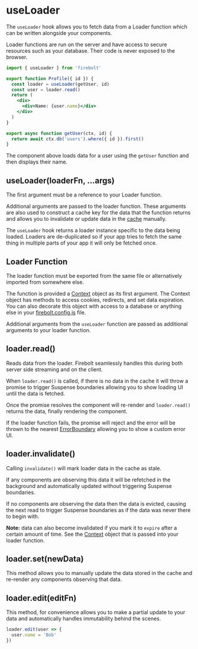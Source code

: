 <Metadata
  title='Reference: useLoader'
  description='API Reference for the useLoader hook in Firebolt.'
/>

# useLoader

The `useLoader` hook allows you to fetch data from a Loader function which can be written alongside your components.

Loader functions are run on the server and have access to secure resources such as your database. Their code is never exposed to the browser.

```jsx title='components/Profile.js' lineNumbers
import { useLoader } from 'firebolt'

export function Profile({ id }) {
  const loader = useLoader(getUser, id)
  const user = loader.read()
  return (
    <div>
      <div>Name: {user.name}</div>
    </div>
  )
}

export async function getUser(ctx, id) {
  return await ctx.db('users').where({ id }).first()
}
```

The component above loads data for a user using the `getUser` function and then displays their name.

## useLoader(loaderFn, ...args)

The first argument must be a reference to your Loader function.

Additional arguments are passed to the loader function. These arguments are also used to construct a cache key for the data that the function returns and allows you to invalidate or update data in the [cache](/docs/ref/useCache) manually.

The `useLoader` hook returns a loader instance specific to the data being loaded. Loaders are de-duplicated so if your app tries to fetch the same thing in multiple parts of your app it will only be fetched once.

## Loader Function

The loader function must be exported from the same file or alternatively imported from somewhere else.

The function is provided a [Context](/docs/ref/context) object as its first argument. The Context object has methods to access cookies, redirects, and set data expiration.
You can also decorate this object with access to a database or anything else in your [firebolt.config.js](/docs/ref/config) file.

Additional arguments from the `useLoader` function are passed as additional arguments to your loader function.

## loader.read()

Reads data from the loader. Firebolt seamlessly handles this during both server side streaming and on the client.

When `loader.read()` is called, if there is no data in the cache it will throw a promise to trigger Suspense boundaries allowing you to show loading UI until the data is fetched.

Once the promise resolves the component will re-render and `loader.read()` returns the data, finally rendering the component.

If the loader function fails, the promise will reject and the error will be thrown to the nearest [ErrorBoundary](/docs/ref/error-boundary) allowing you to show a custom error UI.

## loader.invalidate()

Calling `invalidate()` will mark loader data in the cache as stale.

If any components are observing this data it will be refetched in the background and automatically updated without triggering Suspense boundaries.

If no components are observing the data then the data is evicted, causing the next read to trigger Suspense boundaries as if the data was never there to begin with.

**Note:** data can also become invalidated if you mark it to `expire` after a certain amount of time. See the [Context](/docs/ref/context) object that is passed into your loader function.

## loader.set(newData)

This method allows you to manually update the data stored in the cache and re-render any components observing that data.

## loader.edit(editFn)

This method, for convenience allows you to make a partial update to your data and automatically handles immutability behind the scenes.

```jsx
loader.edit(user => {
  user.name = 'Bob'
})
```
